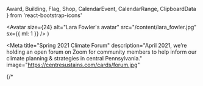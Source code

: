   Award,
  Building,
  Flag,
  Shop,
  CalendarEvent,
  CalendarRange,
  ClipboardData
} from 'react-bootstrap-icons'

  <Avatar
    size={24}
    alt="Lara Fowler's avatar"
    src="/content/lara_fowler.jpg"
    sx={{ ml: 1 }}
  />
)


<Meta
  title="Spring 2021 Climate Forum"
  description="April 2021, we’re holding an open forum on Zoom for community members to help inform our climate planning & strategies in central Pennsylvania."
  image="https://centresustains.com/cards/forum.jpg"
>
  {/* <script key="event_json" type="application/ld+json" children={JSON.stringify(event)} /> */}
</Meta>

# <CalendarEvent />Forum

## April 2021, we’re holding an open forum on Zoom for community members to help inform our climate planning & strategies.

<Signup />

## <Text as="span" color="green">Learn</Text> about climate change in our area,<br /><Text as="span" color="brown">discuss</Text>&nbsp;local government’s plans.

We will convene a forum on understanding and managing climate-related risks facing our community so that we are able to increase our resilience. The purpose of this forum is to bring people together to identify issues, think about what the future might look like for Central Pennsylvania, and find common ground solutions.

This initial forum will help set the stage for promoting policies and practices that improve our community, lessen human impacts on the environment, strengthen local economies, and engage community members.

### All are welcome to attend

<Grid
  columns={[null, 2]}
  gap={[0, 3]}
  sx={{ mt: 3, mb: [4, 5], alignItems: 'end' }}
>
  <CompactFeature
    icon={Flag}
    color="green"
    name="Community members"
    desc="Residents & people who work here"
  />
  <CompactFeature
    icon={Award}
    color="yellow"
    name="Local government"
    desc="Elected officials"
  />
  <CompactFeature
    icon={Building}
    color="blue"
    name="Students"
    desc="Penn State & SCASD"
  />
  <CompactFeature icon={Shop} color="pink" name="Business owners" />
</Grid>

## Agenda <CalendarRange />

<Timeline mt={2}>
  <TimelineStep
    name="Welcome, introduction of key climate impacts in the area"
    duration="30 mins"
    color="yellow"
  />
  <TimelineStep
    name="Randomly-assigned breakout rooms discuss"
    duration="1 hour"
    color="pink"
  />
  <TimelineStep
    name="Sharing out from breakout rooms, conclusion"
    duration="30 mins"
    color="brown"
  />
</Timeline>

This will be a facilitated forum led by Professor Lara Fowler and her law students
who are enrolled in an environmental mediation course at Penn State Law.
They will be conducting a series of interviews before the forum;
if you would like to talk with them, please contact <Lara /> Lara
Fowler at <lbf10@psu.edu>.

Subject to our [Code of Conduct](/conduct).

<NavCard color="green" icon={ClipboardData}>
  Take the survey
</NavCard>
